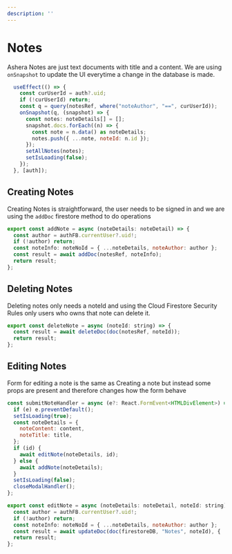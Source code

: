 ```yaml
---
description: ''
---
```


# Notes

Ashera Notes are just text documents with title and a content.
We are using `onSnapshot` to update the UI everytime a change in the database is made.

```jsx
  useEffect(() => {
    const curUserId = auth?.uid;
    if (!curUserId) return;
    const q = query(notesRef, where("noteAuthor", "==", curUserId));
    onSnapshot(q, (snapshot) => {
      const notes: noteDetails[] = [];
      snapshot.docs.forEach((n) => {
        const note = n.data() as noteDetails;
        notes.push({ ...note, noteId: n.id });
      });
      setAllNotes(notes);
      setIsLoading(false);
    });
  }, [auth]);

```

## Creating Notes

Creating Notes is straightforward, the user needs to be signed in and we are using the `addDoc` firestore method to do operations

```jsx
export const addNote = async (noteDetails: noteDetail) => {
  const author = authFB.currentUser?.uid!;
  if (!author) return;
  const noteInfo: noteNoId = { ...noteDetails, noteAuthor: author };
  const result = await addDoc(notesRef, noteInfo);
  return result;
};
```

## Deleting Notes

Deleting notes only needs a noteId and using the Cloud Firestore Security Rules only users who owns that note can delete it.

```jsx
export const deleteNote = async (noteId: string) => {
  const result = await deleteDoc(doc(notesRef, noteId));
  return result;
};
```

## Editing Notes

Form for editing a note is the same as Creating a note but instead some props are present and therefore changes how the form behave

```jsx
const submitNoteHandler = async (e?: React.FormEvent<HTMLDivElement>) => {
  if (e) e.preventDefault();
  setIsLoading(true);
  const noteDetails = {
    noteContent: content,
    noteTitle: title,
  };
  if (id) {
    await editNote(noteDetails, id);
  } else {
    await addNote(noteDetails);
  }
  setIsLoading(false);
  closeModalHandler();
};
```

```jsx
export const editNote = async (noteDetails: noteDetail, noteId: string) => {
  const author = authFB.currentUser?.uid!;
  if (!author) return;
  const noteInfo: noteNoId = { ...noteDetails, noteAuthor: author };
  const result = await updateDoc(doc(firestoreDB, "Notes", noteId), { ...noteInfo });
  return result;
};
```
